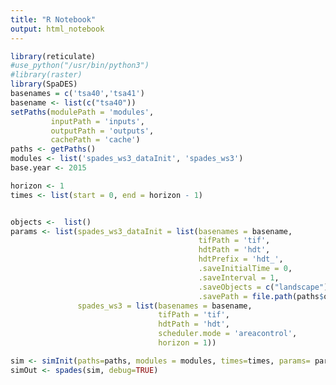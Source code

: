 ```yaml
---
title: "R Notebook"
output: html_notebook
---
```



```r
library(reticulate)
#use_python("/usr/bin/python3")
#library(raster)
library(SpaDES)
basenames = c('tsa40','tsa41')
basename <- list(c("tsa40"))
setPaths(modulePath = 'modules',
         inputPath = 'inputs',
         outputPath = 'outputs',
         cachePath = 'cache')
paths <- getPaths()
modules <- list('spades_ws3_dataInit', 'spades_ws3')
base.year <- 2015

horizon <- 1
times <- list(start = 0, end = horizon - 1)


objects <-  list()
params <- list(spades_ws3_dataInit = list(basenames = basename,
                                          tifPath = 'tif',
                                          hdtPath = 'hdt',
                                          hdtPrefix = 'hdt_',
                                          .saveInitialTime = 0,
                                          .saveInterval = 1,
                                          .saveObjects = c("landscape"),
                                          .savePath = file.path(paths$outputPath, "landscape")),
               spades_ws3 = list(basenames = basename,
                                 tifPath = 'tif',
                                 hdtPath = 'hdt',
                                 scheduler.mode = 'areacontrol',
                                 horizon = 1))
```

```r
sim <- simInit(paths=paths, modules = modules, times=times, params= params, objects = objects)
simOut <- spades(sim, debug=TRUE)

```


